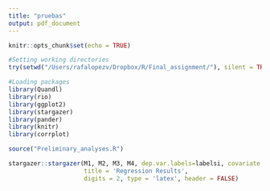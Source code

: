 ```yaml
---
title: "pruebas"
output: pdf_document
---
```


```r
knitr::opts_chunk$set(echo = TRUE) 

#Setting working directories
try(setwd("/Users/rafalopezv/Dropbox/R/Final_assignment/"), silent = TRUE)

#Loading packages 
library(Quandl)
library(rio)
library(ggplot2)
library(stargazer)
library(pander)
library(knitr)
library(corrplot)

source("Preliminary_analyses.R")

```

```r
stargazer::stargazer(M1, M2, M3, M4, dep.var.labels=labelsi, covariate.labels = labelsd,
                     title = 'Regression Results',
                     digits = 2, type = 'latex', header = FALSE)
```

